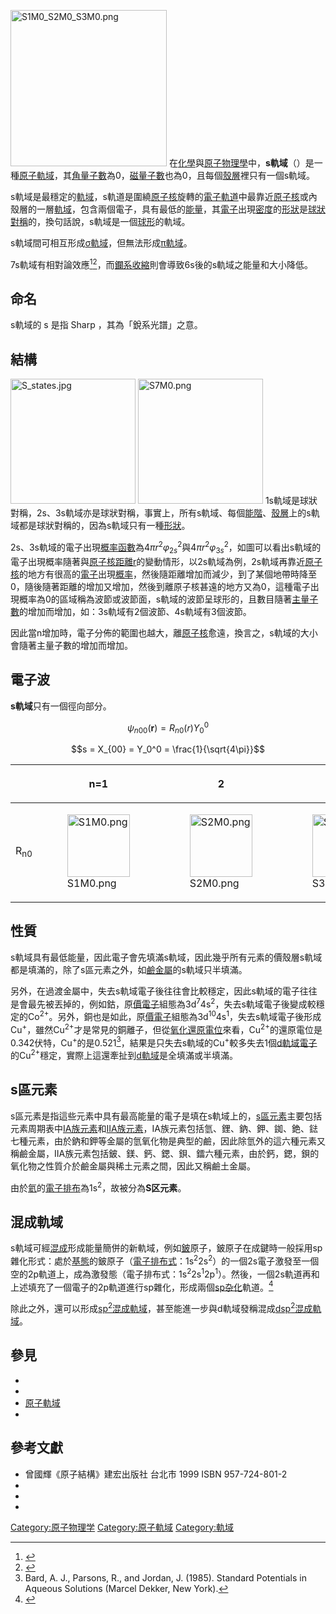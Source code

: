 <!--{{DISPLAYTITLE:{{Lan|zh-hans=s轨道|zh-hant=s軌域}}}}-->
{{noteTA
|T=zh:s軌域; zh-hans:s轨道; zh-hant:s軌域;
|1=zh-hans:轨道; zh-hant:軌域;
|2=zh-hans:杂化; zh-hant:混成;
|3=zh-hans:能级; zh-hant:能階;
|G1=Chemistry
}}
[[File:S1M0_S2M0_S3M0.png|250px]]
在[[化學|化學]]與[[原子物理學|原子物理學]]中，'''s軌域'''（{{lang-en|s orbital}}）是一種[[原子軌域|原子軌域]]，其[[角量子數|角量子數]]為0，[[磁量子數|磁量子數]]也為0，且每個[[電子殼層|殼層]]裡只有一個s軌域。

s軌域是最穩定的[[原子軌域|軌域]]，s軌道是圍繞[[原子核|原子核]]旋轉的[[電子軌道|電子軌道]]中最靠近[[原子核|原子核]]或內殼層的一層[[原子轨道|軌域]]，包含兩個電子，具有最低的[[能量|能量]]，其[[電子|電子]]出現[[密度|密度]]的[[形狀|形狀]]是[[球狀對稱|球狀對稱]]的，換句話說，s軌域是一個[[球形|球形]]的軌域。

s軌域間可相互形成[[σ軌域|σ軌域]]，但無法形成[[π軌域|π軌域]]。

7s軌域有相對論效應<ref>{{Cite journal|title=Ionization potentials and polarizabilities of superheavy elements from Db to Cn $(Z=105--112)$|url=https://link.aps.org/doi/10.1103/PhysRevA.93.032519|last=Dzuba|first=V. A.|date=2016-03-28|journal=Physical Review A|issue=3|doi=10.1103/PhysRevA.93.032519|volume=93|pages=032519}}</ref><ref>{{Cite journal|title=Influence of relativistic effects on hydration and hydrolysis of rutherfordium, dubnium and some 6th row element cations|url=https://www.infona.pl//resource/bwmeta1.element.baztech-article-PWA9-0002-0022|last=Bilewicz|first=A.|last2=Siekierski|first2=S.|date=1999|journal=Nukleonika|issue=Vol. 44, nr 4|pages=521–528|language=en|issn=0029-5922|access-date=2022-01-20|archive-date=2022-01-20|archive-url=https://web.archive.org/web/20220120161038/https://www.infona.pl//resource/bwmeta1.element.baztech-article-PWA9-0002-0022}}</ref>，而[[鑭系收縮|鑭系收縮]]則會導致6s後的s軌域之能量和大小降低。

== 命名 ==
s軌域的 s 是指 Sharp ，其為「銳系光譜」之意。

== 結構 ==
[[File:S_states.jpg|200px]]
[[File:S7M0.png|200px]]
1s軌域是球狀對稱，2s、3s軌域亦是球狀對稱，事實上，所有s軌域、每個[[能階|能階]]、[[電子殼層|殼層]]上的s軌域都是球狀對稱的，因為s軌域只有一種[[形狀|形狀]]。

2s、3s軌域的電子出現[[概率函數|概率函數]]為<math>4\pi r^2 \varphi^2_{2s}</math>與<math>4\pi r^2 \varphi^2_{3s}</math>，如圖可以看出s軌域的電子出現概率隨著與[[原子核|原子核]][[距離|距離]]r的變動情形，以2s軌域為例，2s軌域再靠近[[原子核|原子核]]的地方有很高的[[電子|電子]]出現[[概率|概率]]，然後隨距離增加而減少，到了某個地帶時降至0，隨後隨著距離的增加又增加，然後到離原子核甚遠的地方又為0，這種電子出現概率為0的區域稱為波節或波節面，s軌域的波節呈球形的，且數目隨著[[主量子數|主量子數]]的增加而增加，如：3s軌域有2個波節、4s軌域有3個波節。

因此當n增加時，電子分佈的範圍也越大，離[[原子核|原子核]]愈遠，換言之，s軌域的大小會隨著主量子數的增加而增加。

== 電子波 ==
'''s軌域'''只有一個徑向部分。
:<math>\psi_{n00}(\mathbf{r}) = R_{n0}(r) Y_0^0</math>
:<math>s = X_{00} = Y_0^0 = \frac{1}{\sqrt{4\pi}}</math>

{| class="wikitable"
|-
!
! n=1
! 2
! 3
! 4
! 5
! 6
! 7
|-
! R<sub>n0</sub>
| [[File:S1M0.png|100px]] || [[File:S2M0.png|100px]] || [[File:S3M0.png|100px]] || [[File:S4M0.png|100px]] || [[File:S5M0.png|100px]] || [[File:S6M0.png|100px]] || [[File:S7M0.png|100px]] 
|}

== 性質 ==
s軌域具有最低能量，因此電子會先填滿s軌域，因此幾乎所有元素的價殼層s軌域都是填滿的，除了s區元素之外，如[[鹼金屬|鹼金屬]]的s軌域只半填滿。

另外，在過渡金屬中，失去s軌域電子後往往會比較穩定，因此s軌域的電子往往是會最先被丟掉的，例如鈷，原[[價電子|價電子]]組態為3d<sup>7</sup>4s<sup>2</sup>，失去s軌域電子後變成較穩定的Co<sup>2+</sup>。另外，銅也是如此，原[[價電子|價電子]]組態為3d<sup>10</sup>4s<sup>1</sup>，失去s軌域電子後形成Cu<sup>+</sup>，雖然Cu<sup>2+</sup>才是常見的銅離子，但從[[氧化還原電位|氧化還原電位]]來看，Cu<sup>2+</sup>的還原電位是0.342伏特，Cu<sup>+</sup>的是0.521<ref>Bard, A. J., Parsons, R., and Jordan, J. (1985). Standard Potentials in Aqueous Solutions (Marcel Dekker, New York).</ref>，結果是只失去s軌域的Cu<sup>+</sup>較多失去1個[[d軌域|d軌域]][[電子|電子]]的Cu<sup>2+</sup>穩定，實際上這還牽扯到[[d軌域|d軌域]]是全填滿或半填滿。

== s區元素 ==
{{Main|s區元素}}
s區元素是指這些元素中具有最高能量的電子是填在s軌域上的，[[s區元素|s區元素]]主要包括元素周期表中[[碱金属|IA族元素]]和[[碱土金属|IIA族元素]]，IA族元素包括氫、鋰、鈉、鉀、銣、銫、鍅七種元素，由於鈉和鉀等金屬的氫氧化物是典型的鹼，因此除氫外的這六種元素又稱鹼金屬，IIA族元素包括鈹、鎂、鈣、鍶、鋇、鐳六種元素，由於鈣，鍶，鋇的氧化物之性質介於鹼金屬與稀土元素之間，因此又稱鹼土金屬。

由於[[氦|氦]]的[[電子排布|電子排布]]為1s<sup>2</sup>，故被分為'''S区元素'''。

== 混成軌域 ==
s軌域可經[[混成軌域|混成]]形成能量簡併的新軌域，例如[[鈹|鈹]]原子，鈹原子在成鍵時一般採用sp雜化形式：處於[[基態|基態]]的鈹原子（[[電子組態|電子排布式]]：1s<sup>2</sup>2s<sup>2</sup>）的一個2s電子激發至一個空的2p軌道上，成為激發態（電子排布式：1s<sup>2</sup>2s<sup>1</sup>2p<sup>1</sup>）。然後，一個2s軌道再和上述填充了一個電子的2p軌道進行sp雜化，形成兩個[[sp杂化|sp杂化]]軌道。<ref>{{cite book
 | author = 潘亚芬、张永士等
 | title = 《基础化学》
 | series = 21世纪高职高专规划教材·公共基础系列
 | pages = 145
 | date = 2005年7月1日
 | publisher = 清华大学出版社
 | location = 北京
 | ISBN = 81-88597-84-8
 | language = zh
 | url = http://books.google.com.hk/books?id=iywzs1GYt-AC&printsec=frontcover&hl=zh-cn#v=onepage&q&f=false
 | access-date = 2013年5月24日
 | archive-date = 2016年3月7日
 | archive-url = https://web.archive.org/web/20160307081826/https://books.google.com.hk/books?id=iywzs1GYt-AC&printsec=frontcover&hl=zh-CN#v=onepage&q&f=false
 | dead-url = no
 }}</ref>

除此之外，還可以形成[[sp2杂化|sp<sup>2</sup>混成軌域]]，甚至能進一步與d軌域發稱混成[[dsp2杂化|dsp<sup>2</sup>混成軌域]]。

== 參見 ==
*{{AnyLink|p軌域}}
*{{AnyLink|d軌域}}
*[[原子軌域|原子軌域]]
*{{AnyLink|s區元素}}

== 參考文獻 ==
<references/>
*曾國輝《原子結構》建宏出版社 台北市 1999 ISBN 957-724-801-2
* {{cite book|last=Staab |first=Heinz A. |coauthors=Wstęp do teoretycznej chemii organicznej |publisher=Państwowe Wydawnictwo Naukowe PWN |location=Warszawa |year=1966 |pages=7–12|title=Wstęp do teoretycznej chemii organicznej }}
* {{cite book|last=Bursa |first=Stanisław |coauthors=Chemia fizyczna |chapter=Przykłady zastosowań równania Schrödingera; Widma cząsteczkowe; Fotochemia |publisher=Państwowe Wydawnictwo Naukowe PWN |location=Warszawa |year=1979 |pages=46–61 |isbn=8301001526}}
* {{cite book|last=Basiński |first=Antoni |last2=Bielański |first2=Adam |last3=Gumiński i inni |first3=Kazimierz |coauthors=Chemia fizyczna |edition=3 |pages=86–110 |publisher=Państwowe Wydawnictwo Naukowe |location=Warszawa |year=1966|title=Chemia fizyczna }}

{{原子軌域}}

[[Category:原子物理学|Category:原子物理学]]
[[Category:原子軌域|Category:原子軌域]]
[[Category:軌域|Category:軌域]]